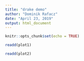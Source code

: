 ```yaml
---
title: "drake demo"
author: "Dominik Rafacz"
date: "April 23, 2019"
output: html_document
---
```


```r
knitr::opts_chunk$set(echo = TRUE)
```

```r
readd(plot1)
```

```r
readd(plot2)
```